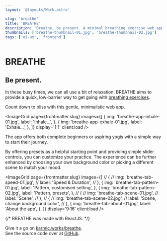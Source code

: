 ```yaml
---
layout: '@layouts/Work.astro'

slug: 'breathe'
title: 'BREATHE'
description: 'Breathe, be present. A minimal breathing exercise web app.'
thumbnails: ['breathe-thumbnail-01.jpg', 'breathe-thumbnail-02.jpg']
tags: ['ui-ux', 'frontend']
---
```



# BREATHE

## Be present.

In these busy times, we can all use a bit of relaxation. BREATHE aims to provide a quick, low-barrier way to get going with [breathing exercises](https://en.wikipedia.org/wiki/Pranayama).

Count down to bliss with this gentle, minimalistic web app.

<Spacer multiplier={2} />

<ImageGrid
  page={frontmatter.slug}
  images={[
    {
      img: 'breathe-app-inhale-01.jpg',
      label: 'Inhale...',
    },
    {
      img: 'breathe-app-exhale-01.jpg',
      label: 'Exhale...',
    },
  ]}
  display='1:1'
  client:load
/>

<Spacer multiplier={2} />

The app offers both complete beginners or aspiring yogis with a simple way to start their journey.

By offering presets as a helpful starting point and providing simple slider controls, you can customize your practice. The experience can be further enhanced by choosing your own background color or picking a different scene to match your mood.

<Spacer multiplier={2} />

<ImageGrid
  page={frontmatter.slug}
  images={[
    // {
    //   img: 'breathe-tab-speed-01.jpg',
    //   label: 'Speed & Duration',
    // },
    {
      img: 'breathe-tab-pattern-01.jpg',
      label: 'Pattern, customised setting',
    },
    {
      img: 'breathe-tab-pattern-02.jpg',
      label: 'Pattern, presets',
    },
    // {
    //   img: 'breathe-tab-scene-01.jpg',
    //   label: 'Scene',
    // },
    // {
    //   img: 'breathe-tab-scene-02.jpg',
    //   label: 'Scene, change background color',
    // },
    {
      img: 'breathe-tab-about-01.jpg',
      label: 'About the app',
    },
  ]}
  display='9:16'
  client:load
/>

<Spacer multiplier={2} />

{/* BREATHE was made with ReactJS. */}

Give it a go on [karmic.works/breathe](https://karmic.works/breathe).  
See the source code over at [GitHub](https://github.com/reffan/breathe-2023).
